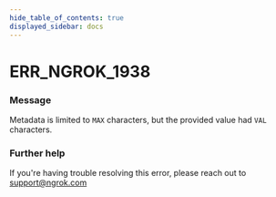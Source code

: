 ```yaml
---
hide_table_of_contents: true
displayed_sidebar: docs
---
```



# ERR_NGROK_1938

### Message

Metadata is limited to `MAX` characters, but the provided value had `VAL` characters.

### Further help

If you're having trouble resolving this error, please reach out to [support@ngrok.com](mailto:support@ngrok.com?subject=Help%20with%20ERR_NGROK_1938)

<ErrorDetails error="err_ngrok_1938" />
